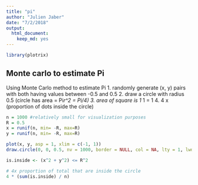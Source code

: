 ```yaml
---
title: "pi"
author: "Julien Jaber"
date: "7/2/2018"
output: 
  html_document: 
    keep_md: yes
---
```


```r
library(plotrix)
```

## Monte carlo to estimate Pi

Using Monte Carlo method to estimate Pi
1. randomly generate (x, y) pairs with both having values between -0.5 and 0.5
2. draw a circle with radius 0.5 (circle has area = Pi*r^2 = Pi/4)
3. area of square is 1 * 1 = 1
4. 4 x (proportion of dots inside the circle)


```r
n = 1000 #relatively small for visualization purposes
R = 0.5
x = runif(n, min= -R, max=R)
y = runif(n, min= -R, max=R)

plot(x, y, asp = 1, xlim = c(-1, 1))
draw.circle(0, 0, 0.5, nv = 1000, border = NULL, col = NA, lty = 1, lwd = 1)
```


```r
is.inside <- (x^2 + y^2) <= R^2

# 4x proportion of total that are inside the circle
4 * (sum(is.inside) / n)
```
